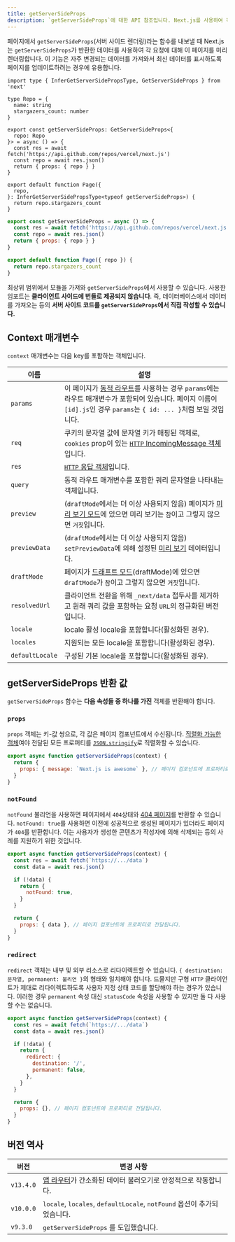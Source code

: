```yaml
---
title: getServerSideProps
description: `getServerSideProps`에 대한 API 참조입니다. Next.js를 사용하여 각 요청에서 데이터를 페치하는 방법을 알아보세요.
---
```


페이지에서 `getServerSideProps`(서버 사이드 렌더링)라는 함수를 내보낼 때 Next.js는 `getServerSideProps`가 반환한 데이터를 사용하여 각 요청에 대해 이 페이지를 미리 렌더링합니다. 이 기능은 자주 변경되는 데이터를 가져와서 최신 데이터를 표시하도록 페이지를 업데이트하려는 경우에 유용합니다.

```tsx filename="pages/index.tsx" switcher
import type { InferGetServerSidePropsType, GetServerSideProps } from 'next'

type Repo = {
  name: string
  stargazers_count: number
}

export const getServerSideProps: GetServerSideProps<{
  repo: Repo
}> = async () => {
  const res = await fetch('https://api.github.com/repos/vercel/next.js')
  const repo = await res.json()
  return { props: { repo } }
}

export default function Page({
  repo,
}: InferGetServerSidePropsType<typeof getServerSideProps>) {
  return repo.stargazers_count
}
```

```jsx filename="pages/index.js" switcher
export const getServerSideProps = async () => {
  const res = await fetch('https://api.github.com/repos/vercel/next.js')
  const repo = await res.json()
  return { props: { repo } }
}

export default function Page({ repo }) {
  return repo.stargazers_count
}
```

최상위 범위에서 모듈을 가져와 `getServerSideProps`에서 사용할 수 있습니다. 사용한 임포트는 **클라이언트 사이드에 번들로 제공되지 않습니다**. 즉, 데이터베이스에서 데이터를 가져오는 등의 **서버 사이드 코드를 `getServerSideProps`에서 직접 작성할 수 있습니다.**

## Context 매개변수

`context` 매개변수는 다음 key를 포함하는 객체입니다.

| 이름             | 설명                                                                                                                                                                                                                   |
| --------------- | --------------------------------------------------------------------------------------------------------------------------------------------------------------------------------------------------------------------- |
| `params`        | 이 페이지가 [동적 라우트](/docs/pages/building-your-application/routing/dynamic-routes)를 사용하는 경우 `params`에는 라우트 매개변수가 포함되어 있습니다. 페이지 이름이 `[id].js`인 경우 `params`는 `{ id: ... }`처럼 보일 것입니다.                |
| `req`           | 쿠키의 문자열 값에 문자열 키가 매핑된 객체로, `cookies` prop이 있는 [`HTTP` IncomingMessage 객체](https://nodejs.org/api/http.html#http_class_http_incomingmessage)입니다.                                                           |
| `res`           | [`HTTP` 응답 객체](https://nodejs.org/api/http.html#http_class_http_serverresponse)입니다.                                                                                                                                |
| `query`         | 동적 라우트 매개변수를 포함한 쿼리 문자열을 나타내는 객체입니다.                                                                                                                                                                      |
| `preview`       | (`draftMode`에서는 더 이상 사용되지 않음) 페이지가 [미리 보기 모드](/docs/pages/building-your-application/configuring/preview-mode)에 있으면 미리 보기는 `참`이고 그렇지 않으면 `거짓`입니다.                                                  |
| `previewData`   | (`draftMode`에서는 더 이상 사용되지 않음) `setPreviewData`에 의해 설정된 [미리 보기](/docs/pages/building-your-application/configuring/preview-mode) 데이터입니다.                                                                   |
| `draftMode`     | 페이지가 [드래프트 모드](docs/pages/building-your-application/configuring/draft-mode)(draftMode)에 있으면 `draftMode`가 `참`이고 그렇지 않으면 `거짓`입니다.                                                                                        |
| `resolvedUrl`   | 클라이언트 전환을 위해 `_next/data` 접두사를 제거하고 원래 쿼리 값을 포함하는 요청 `URL`의 정규화된 버전입니다.                                                                                                                             |
| `locale`        | locale 활성 locale을 포함합니다(활성화된 경우).                                                                                                                                                                              |
| `locales`       | 지원되는 모든 locale을 포함합니다(활성화된 경우).                                                                                                                                                                              |
| `defaultLocale` | 구성된 기본 locale을 포함합니다(활성화된 경우).                                                                                                                                                                                |

## getServerSideProps 반환 값

`getServerSideProps` 함수는 **다음 속성들 중 하나를 가진** 객체를 반환해야 합니다.

### `props`

`props` 객체는 키-값 쌍으로, 각 값은 페이지 컴포넌트에서 수신됩니다. [직렬화 가능한 객체](https://developer.mozilla.org/en-US/docs/Glossary/Serialization)여야 전달된 모든 프로퍼티를 [`JSON.stringify`](https://developer.mozilla.org/en-US/docs/Web/JavaScript/Reference/Global_Objects/JSON/stringify)로 직렬화할 수 있습니다.

```jsx
export async function getServerSideProps(context) {
  return {
    props: { message: `Next.js is awesome` }, // 페이지 컴포넌트에 프로퍼티로 전달됩니다.
  }
}
```

### `notFound`

`notFound` 불리언을 사용하면 페이지에서 `404`상태와 [404 페이지](/docs/pages/building-your-application/routing/custom-error#404-page)를 반환할 수 있습니다. `notFound: true`를 사용하면 이전에 성공적으로 생성된 페이지가 있더라도 페이지가 `404`를 반환합니다. 이는 사용자가 생성한 콘텐츠가 작성자에 의해 삭제되는 등의 사례를 지원하기 위한 것입니다.

```js
export async function getServerSideProps(context) {
  const res = await fetch(`https://.../data`)
  const data = await res.json()

  if (!data) {
    return {
      notFound: true,
    }
  }

  return {
    props: { data }, // 페이지 컴포넌트에 프로퍼티로 전달됩니다.
  }
}
```

### `redirect`

`redirect` 객체는 내부 및 외부 리소스로 리다이렉트할 수 있습니다. `{ destination: 문자열, permanent: 불리언 }`의 형태와 일치해야 합니다. 드물지만 구형 `HTTP` 클라이언트가 제대로 리다이렉트하도록 사용자 지정 상태 코드를 할당해야 하는 경우가 있습니다. 이러한 경우 `permanent` 속성 대신 `statusCode` 속성을 사용할 수 있지만 둘 다 사용할 수는 없습니다.

```js
export async function getServerSideProps(context) {
  const res = await fetch(`https://.../data`)
  const data = await res.json()

  if (!data) {
    return {
      redirect: {
        destination: '/',
        permanent: false,
      },
    }
  }

  return {
    props: {}, // 페이지 컴포넌트에 프로퍼티로 전달됩니다.
  }
}
```

## 버전 역사

| 버전       | 변경 사항                                                                                                    |
| --------- | ---------------------------------------------------------------------------------------------------------- |
| `v13.4.0` | [앱 라우터](/docs/app/building-your-application/data-fetching)가 간소화된 데이터 불러오기로 안정적으로 작동합니다.        |
| `v10.0.0` | `locale`, `locales`, `defaultLocale`, `notFound` 옵션이 추가되었습니다.                                         |
| `v9.3.0`  | `getServerSideProps` 를 도입했습니다.                                                                          |
